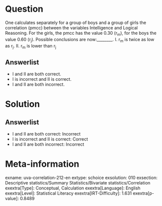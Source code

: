 Question
========

One calculates separately for a group of boys and a group of girls the correlation (pmcc) between the variables Intelligence and Logical Reasoning. For the girls, the pmcc has the value 0.30 (r~m~), for the boys the value 0.60 (r~j~). Possible conclusions are now:________. I. r~m~ is twice as low as r~j~. II. r~m~ is lower than r~j~

Answerlist
----------

* I and II are both correct.
* I is incorrect and II is correct.
* I and II are both incorrect.

Solution
========

Answerlist
----------

* I and II are both correct: Incorrect
* I is incorrect and II is correct: Correct
* I and II are both incorrect: Incorrect

Meta-information
================
exname: uva-correlation-212-en
extype: schoice
exsolution: 010
exsection: Descriptive statistics/Summary Statistics/Bivariate statistics/Correlation
exextra[Type]: Conceptual, Calculation
exextra[Language]: English
exextra[Level]: Statistical Literacy
exextra[IRT-Difficulty]: 1.631
exextra[p-value]: 0.8489
